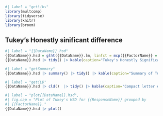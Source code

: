
```r
#| label = "getLibs"
library(multcomp)
library(tidyverse)
library(knitr)
library(broom)
```

## Tukey's Honestly sinificant difference

```r
#| label = "{{DataName}}.hsd"
{{DataName}}.hsd = glht({{DataName}}.lm, linfct = mcp({{FactorName}} = "Tukey"))
{{DataName}}.hsd |> tidy() |> kable(caption="Tukey's Honestly Significant Differences for the {{DataName}} data.)
```

```r
#| label = "getSummary"
{{DataName}}.hsd |> summary() |> tidy() |> kable(caption="Summary of Tukey's Honestly Significant Differences for the {{DataName}} data.)
```

```r
#| label = "getCLD"
{{DataName}}.hsd |> cld()  |> tidy() |> kable(caption="Compact letter display for Tukey's Honestly Significant Differences for the {{DataName}} data.)
```

```r
#| label = "plot{{DataName}}.hsd",
#| fig.cap = "Plot of Tukey's HSD for {{ResponseName}} grouped by
#| {{FactorName}}."
{{DataName}}.hsd |> plot()
```
